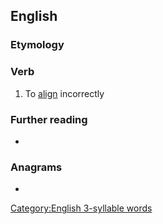 ==English==

===Etymology===
{{prefix|en|mis|align}}

===Verb===
{{en-verb}}

# To [[align]] incorrectly
#: {{syn|en|dealign}}

===Further reading===
* {{R:OneLook}}

===Anagrams===
* {{anagrams|en|a=agiilmns|mailings|smailing}}

[[Category:English 3-syllable words]]